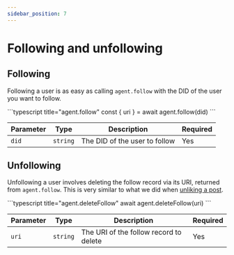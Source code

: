 ```yaml
---
sidebar_position: 7
---
```



# Following and unfollowing

## Following

Following a user is as easy as calling `agent.follow` with the DID of the user you want to follow.

<Tabs groupId="sdk">
  <TabItem value="ts" label="Typescript">
    ```typescript title="agent.follow"
      const { uri } = await agent.follow(did)
    ```
  </TabItem>
</Tabs>

| Parameter | Type     | Description                   | Required |
| --------- | -------- | ----------------------------- | -------- |
| `did`     | `string` | The DID of the user to follow | Yes      |

## Unfollowing 

Unfollowing a user involves deleting the follow record via its URI, returned
from `agent.follow`. This is very similar to what we did when [unliking a
post](/docs/tutorials/like-repost).

<Tabs groupId="sdk">
  <TabItem value="ts" label="Typescript">
    ```typescript title="agent.deleteFollow"
      await agent.deleteFollow(uri)
    ```
  </TabItem>
</Tabs>

| Parameter | Type     | Description                   | Required |
| --------- | -------- | ----------------------------- | -------- |
| `uri`     | `string` | The URI of the follow record to delete | Yes      |
